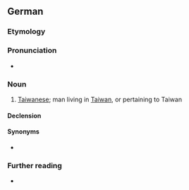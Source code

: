 {{also|taiwaner}}
==German==

===Etymology===
{{suffix|de|Taiwan|er}}

===Pronunciation===
* {{audio|de|De-Taiwaner.ogg|Audio}}

===Noun===
{{de-noun|m|Taiwaners|Taiwaner|f=Taiwanerin}}

# [[Taiwanese]]; man living in [[Taiwan]], or pertaining to Taiwan

====Declension====
{{de-decl-noun-m|s}}

====Synonyms====
* {{l|de|Taiwanese}}

===Further reading===
* {{R:Duden}}